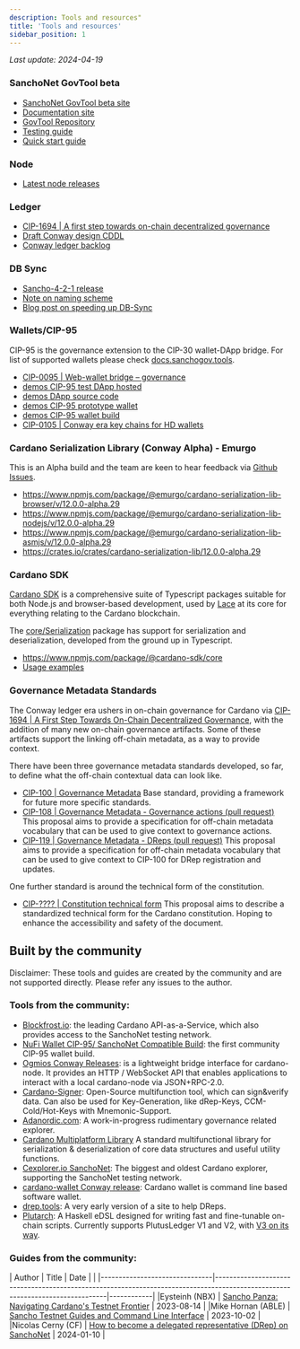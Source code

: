 ```yaml
---
description: Tools and resources"
title: 'Tools and resources'
sidebar_position: 1
---
```


*Last update: 2024-04-19*

### SanchoNet GovTool beta

* [SanchoNet GovTool beta site](https://sanchogov.tools)
* [Documentation site](https://docs.sanchogov.tools/)
* [GovTool Repository](https://github.com/IntersectMBO/govtool)
* [Testing guide](https://docs.sanchogov.tools/about/sanchonet-govtool-testing)
* [Quick start guide](https://docs.sanchogov.tools/about/sanchonet-govtool-testing)

### Node

* [Latest node releases](https://github.com/IntersectMBO/cardano-node/releases)

### Ledger

* [CIP-1694 | A first step towards on-chain decentralized governance](https://github.com/cardano-foundation/CIPs/blob/master/CIP-1694/README.md)
* [Draft Conway design CDDL](https://github.com/IntersectMBO/cardano-ledger/blob/master/eras/conway/impl/cddl-files/conway.cddl)
* [Conway ledger backlog](https://github.com/IntersectMBO/cardano-ledger/issues?q=is%3Aissue+is%3Aopen+label%3Aconway)

### DB Sync

* [Sancho-4-2-1 release](https://github.com/IntersectMBO/cardano-db-sync/releases/tag/sancho-4-2-1)
* [Note on naming scheme](https://gist.github.com/kderme/2ab2f79fcdc159be3465bae9b7df78e7)
* [Blog post on speeding up DB-Sync](https://github.com/IntersectMBO/cardano-db-sync/blob/blog/blog/blog.pdf)

### Wallets/CIP-95

CIP-95 is the governance extension to the CIP-30 wallet-DApp bridge.
For list of supported wallets please check [docs.sanchogov.tools](https://docs.sanchogov.tools/how-to-use-the-govtool/getting-started/get-a-compatible-wallet).

* [CIP-0095 | Web-wallet bridge – governance](https://github.com/cardano-foundation/CIPs/blob/master/CIP-0095/README.md)
* [demos CIP-95 test DApp hosted](https://ryun1.github.io/cip95-cardano-wallet-connector/)
* [demos DApp source code](https://github.com/Ryun1/cip95-cardano-wallet-connector)
* [demos CIP-95 prototype wallet](https://github.com/Ryun1/cip95-demos-wallet)
* [demos CIP-95 wallet build](https://drive.google.com/file/d/1751xFA1TSN7taNs2blTMeFwE6-xL3wKt/)
* [CIP-0105 | Conway era key chains for HD wallets](https://github.com/cardano-foundation/CIPs/blob/master/CIP-0105/README.md)

### Cardano Serialization Library (Conway Alpha) - Emurgo

This is an Alpha build and the team are keen to hear feedback via [Github Issues](https://github.com/Emurgo/cardano-serialization-lib/issues).
* https://www.npmjs.com/package/@emurgo/cardano-serialization-lib-browser/v/12.0.0-alpha.29
* https://www.npmjs.com/package/@emurgo/cardano-serialization-lib-nodejs/v/12.0.0-alpha.29
* https://www.npmjs.com/package/@emurgo/cardano-serialization-lib-asmjs/v/12.0.0-alpha.29
* https://crates.io/crates/cardano-serialization-lib/12.0.0-alpha.29

### Cardano SDK

[Cardano SDK](https://github.com/input-output-hk/cardano-js-sdk) is a comprehensive suite of Typescript packages suitable for both Node.js and browser-based development,
used by [Lace](https://www.lace.io) at its core for everything relating to the Cardano blockchain.

The [core/Serialization](https://github.com/input-output-hk/cardano-js-sdk/tree/master/packages/core/src/Serialization) package has support for serialization and deserialization,
developed from the ground up in Typescript.
* https://www.npmjs.com/package/@cardano-sdk/core
* [Usage examples](https://github.com/input-output-hk/cardano-js-sdk/tree/master/packages/core/test/Serialization)

### Governance Metadata Standards

The Conway ledger era ushers in on-chain governance for Cardano via [CIP-1694 | A First Step Towards On-Chain Decentralized Governance](https://github.com/cardano-foundation/CIPs/blob/master/CIP-1694/README.md), with the addition of many new on-chain governance artifacts.
Some of these artifacts support the linking off-chain metadata, as a way to provide context.

There have been three governance metadata standards developed, so far, to define what the off-chain contextual data can look like.

* [CIP-100 | Governance Metadata](https://github.com/cardano-foundation/CIPs/tree/master/CIP-0100) Base standard, providing a framework for future more specific standards.
* [CIP-108 | Governance Metadata - Governance actions (pull request)](https://github.com/cardano-foundation/CIPs/pull/632) This proposal aims to provide a specification for off-chain metadata vocabulary that can be used to give context to governance actions.
* [CIP-119 | Governance Metadata - DReps (pull request)](https://github.com/cardano-foundation/CIPs/pull/788) This proposal aims to provide a specification for off-chain metadata vocabulary that can be used to give context to CIP-100 for DRep registration and updates.

One further standard is around the technical form of the constitution.

* [CIP-???? | Constitution technical form](https://github.com/cardano-foundation/CIPs/pull/796) This proposal aims to describe a standardized technical form for the Cardano constitution. Hoping to enhance the accessibility and safety of the document.

## Built by the community

Disclaimer: These tools and guides are created by the community and are not supported directly. Please refer any issues to the author.

### Tools from the community:

* [Blockfrost.io](https://blockfrost.io): the leading Cardano API-as-a-Service, which also provides access to the SanchoNet testing network.
* [NuFi Wallet CIP-95/ SanchoNet Compatible Build](https://assets.nu.fi/extension/sanchonet/nufi-cwe-sanchonet-latest.zip): the first community CIP-95 wallet build.
* [Ogmios Conway Releases](https://github.com/CardanoSolutions/ogmios/releases): is a lightweight bridge interface for cardano-node. It provides an HTTP / WebSocket API that enables applications to interact with a local cardano-node via JSON+RPC-2.0.
* [Cardano-Signer](https://github.com/gitmachtl/cardano-signer): Open-Source multifunction tool, which can sign&verify data. Can also be used for Key-Generation, like dRep-Keys, CCM-Cold/Hot-Keys with Mnemonic-Support.
* [Adanordic.com](https://adanordic.com): A work-in-progress rudimentary governance related explorer.
* [Cardano Multiplatform Library](https://github.com/dcSpark/cardano-multiplatform-lib/releases/tag/5.0.0) A standard multifunctional library for serialization & deserialization of core data structures and useful utility functions.
* [Cexplorer.io SanchoNet](https://sancho.cexplorer.io/): The biggest and oldest Cardano explorer, supporting the SanchoNet testing network.
* [cardano-wallet Conway release](https://github.com/cardano-foundation/cardano-wallet/releases/tag/v2024-03-01): Cardano wallet is command line based software wallet.
* [drep.tools](https://drep.tools/): A very early version of a site to help DReps.
* [Plutarch](https://github.com/Plutonomicon/plutarch-plutus): A Haskell eDSL designed for writing fast and fine-tunable on-chain scripts. Currently supports PlutusLedger V1 and V2, with [V3 on its way](https://github.com/Plutonomicon/plutarch-plutus/issues/655). 

### Guides from the community:

| Author                        | Title                                                                                                                        | Date       |                                                                                                                                                                      |
|-------------------------------|------------------------------------------------------------------------------------------------------------------------------|------------|
|Eysteinh (NBX)                 | [Sancho Panza: Navigating Cardano's Testnet Frontier](https://www.youtube.com/watch?v=9CR8c9ZIVEE)                           | 2023-08-14 |
|Mike Hornan (ABLE)             | [Sancho Testnet Guides and Command Line Interface](https://www.youtube.com/playlist?list=PLWYf5eQbRdbWa5n21tyy8xWpTS6zjm3Mj) | 2023-10-02 |
|Nicolas Cerny (CF)             | [How to become a delegated representative (DRep) on SanchoNet](https://youtu.be/frkgK1VGhZU?si=-i1zird99sNdnDKq)             | 2024-01-10 |
